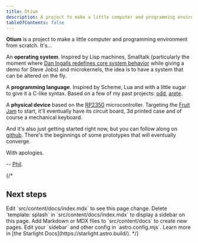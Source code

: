 ```yaml
---
title: Otium
description: A project to make a little computer and programming environment from scratch.
tableOfContents: false
---
```


**Otium** is a project to make a little computer and programming environment from scratch. It's...

An **operating system**. Inspired by Lisp machines, Smalltalk (particularly the moment where [Dan Ingalls redefines core system behavior](https://www.aneddoticamagazine.com/alto-system-project-dan-ingalls-demonstrates-smalltalk/) while giving a demo for Steve Jobs) and microkernels, the idea is to have a system that can be altered on the fly.

A **programming language**. Inspired by Scheme, Lua and with a little sugar to give it a C-like syntax. Based on a few of my past projects: [odd](https://github.com/upvalue/odd), [arete](https://github.com/upvalue/arete).

A **physical device** based on the [RP2350](https://www.raspberrypi.com/products/rp2350/) microcontroller. Targeting the [Fruit Jam](https://www.adafruit.com/product/6200) to start, it'll eventually have its circuit board, 3d printed case and of course a mechanical keyboard.

And it's also just getting started right now, but you can follow along on [github](https://github.com/upvalue/otium). There's the beginnings of some prototypes that will eventually converge.

With apologies.

-- [Phil](https://upvalue.io).

{/*

## Next steps

<CardGrid stagger>
	<Card title="Update content" icon="pencil">
		Edit `src/content/docs/index.mdx` to see this page change.
	</Card>
	<Card title="Change page layout" icon="document">
		Delete `template: splash` in `src/content/docs/index.mdx` to display a
		sidebar on this page.
	</Card>
	<Card title="Add new content" icon="add-document">
		Add Markdown or MDX files to `src/content/docs` to create new pages.
	</Card>
	<Card title="Configure your site" icon="setting">
		Edit your `sidebar` and other config in `astro.config.mjs`.
	</Card>
	<Card title="Read the docs" icon="open-book">
		Learn more in [the Starlight Docs](https://starlight.astro.build/).
	</Card>
</CardGrid>
*/}
